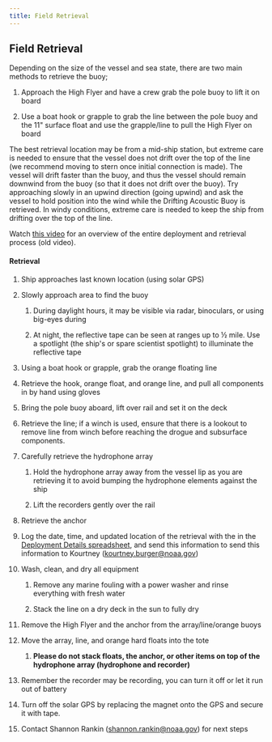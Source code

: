 ```yaml
---
title: Field Retrieval
---
```


## Field Retrieval

Depending on the size of the vessel and sea state, there are two main methods to retrieve the buoy;

1.  Approach the High Flyer and have a crew grab the pole buoy to lift it on board

2.  Use a boat hook or grapple to grab the line between the pole buoy and the 11\" surface float and use the grapple/line to pull the High Flyer on board\

The best retrieval location may be from a mid-ship station, but extreme care is needed to ensure that the vessel does not drift over the top of the line (we recommend moving to stern once initial connection is made). The vessel will drift faster than the buoy, and thus the vessel should remain downwind from the buoy (so that it does not drift over the buoy). Try approaching slowly in an upwind direction (going upwind) and ask the vessel to hold position into the wind while the Drifting Acoustic Buoy is retrieved. In windy conditions, extreme care is needed to keep the ship from drifting over the top of the line.

Watch [this video](https://drive.google.com/file/d/1z68rHba4__vY79wDFAkjrgq4IF-WZIF3/view?usp=sharing) for an overview of the entire deployment and retrieval process (old video).

#### **Retrieval**

1.  Ship approaches last known location (using solar GPS)

2.  Slowly approach area to find the buoy

    1.  During daylight hours, it may be visible via radar, binoculars, or using big-eyes during

    2.  At night, the reflective tape can be seen at ranges up to ½ mile. Use a spotlight (the ship\'s or spare scientist spotlight) to illuminate the reflective tape

3.  Using a boat hook or grapple, grab the orange floating line 

4.  Retrieve the hook, orange float, and orange line, and pull all components in by hand using gloves

5.  Bring the pole buoy aboard, lift over rail and set it on the deck

6.  Retrieve the line; if a winch is used, ensure that there is a lookout to remove line from winch before reaching the drogue and subsurface components.

7.  Carefully retrieve the hydrophone array

    1.  Hold the hydrophone array away from the vessel lip as you are retrieving it to avoid bumping the hydrophone elements against the ship

    2.  Lift the recorders gently over the rail

8.  Retrieve the anchor

9.  Log the date, time, and updated location of the retrieval with the in the [Deployment Details spreadsheet](https://docs.google.com/spreadsheets/d/10bxlwfVOe1LFfj69B_YddxcA0V14m7codYwgD2YncFk/edit?usp=sharing), and send this information to send this information to Kourtney ([kourtney.burger\@noaa.gov](mailto:kourtney.burger@noaa.gov))

10. Wash, clean, and dry all equipment

    1.  Remove any marine fouling with a power washer and rinse everything with fresh water

    2.  Stack the line on a dry deck in the sun to fully dry 

11. Remove the High Flyer and the anchor from the array/line/orange buoys

12. Move the array, line, and orange hard floats into the tote

    1.  **Please do not stack floats, the anchor, or other items on top of the hydrophone array (hydrophone and recorder)**

13. Remember the recorder may be recording, you can turn it off or let it run out of battery

14. Turn off the solar GPS by replacing the magnet onto the GPS and secure it with tape. 

15. Contact Shannon Rankin ([shannon.rankin\@noaa.gov](mailto:shannon.rankin@noaa.gov)) for next steps

